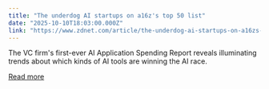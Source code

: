 ```yaml
---
title: "The underdog AI startups on a16z's top 50 list"
date: "2025-10-10T18:03:00.000Z"
link: "https://www.zdnet.com/article/the-underdog-ai-startups-on-a16zs-top-50-list/"
---
```


The VC firm's first-ever AI Application Spending Report reveals illuminating trends about which kinds of AI tools are winning the AI race.

[Read more](https://www.zdnet.com/article/the-underdog-ai-startups-on-a16zs-top-50-list/)
